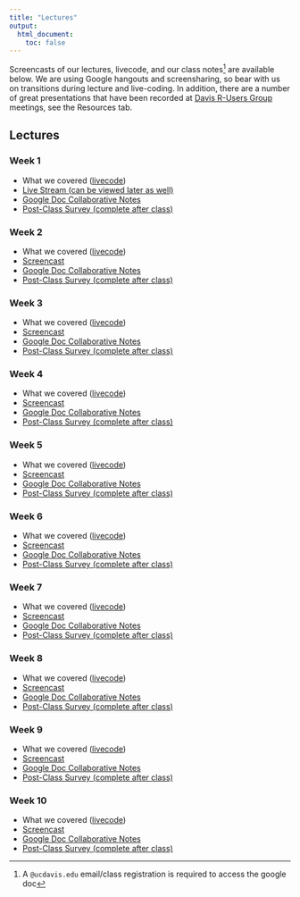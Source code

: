 ```yaml
---
title: "Lectures"
output:
  html_document:
    toc: false
---
```


Screencasts of our lectures, livecode, and our class notes^[A `@ucdavis.edu` email/class registration is required to access the google doc] are available below. We are using Google hangouts and screensharing, so bear with us on transitions during lecture and live-coding. In addition, there are a number of great presentations that have been recorded at [Davis R-Users Group](http://d-rug.github.io/) meetings, see the Resources tab.

## Lectures {.tabset .tabset-fade}

### Week 1

* What we covered (<a href="https://tinyurl.com/r-davis-2020-w1" target="_blank">livecode</a>)
* <a href="https://youtu.be/PIiCc4iQomM" target="_blank">Live Stream (can be viewed later as well)</a>
* <a href="https://docs.google.com/document/d/1a5HIhCkQpJ9UWQj5UPkqSyogUEgSE3t8oHKv6mFnc7M/edit" target="_blank">Google Doc Collaborative Notes</a>
* <a href="https://docs.google.com/forms/d/e/1FAIpQLSfvuOE6mg1ozerLd2gnUwEvJzUZjMTqCR_3lIQeQ2XxfVHbVA/viewform?usp=sf_link" target="_blank">Post-Class Survey (complete after class)</a>

### Week 2

* What we covered (<a href="https://tinyurl.com/r-davis-2020-w2" target="_blank">livecode</a>)
* <a href="https://www.youtube.com/watch?v=mQiUnRe3gF4" target="_blank">Screencast</a>
* <a href="https://docs.google.com/document/d/11Mnf39JCwNTStjr0IbQ15Z0vmKKXwPLIQfF2Slm-kb0/edit?usp=sharing" target="_blank">Google Doc Collaborative Notes</a>
* <a href="https://docs.google.com/forms/d/e/1FAIpQLSfvuOE6mg1ozerLd2gnUwEvJzUZjMTqCR_3lIQeQ2XxfVHbVA/viewform?usp=sf_link" target="_blank">Post-Class Survey (complete after class)</a>

### Week 3

* What we covered (<a href="https://tinyurl.com/r-davis-2020-w3" target="_blank">livecode</a>)
* <a href="https://www.youtube.com/watch?v=g7OktcRX8Ow" target="_blank">Screencast</a>
* <a href="https://docs.google.com/document/d/1By0MRGp7vKIwHHSCX4t-V0CvoRcHdNzYpceYNVVRLfs/edit?usp=sharing" target="_blank">Google Doc Collaborative Notes</a>
* <a href="https://docs.google.com/forms/d/e/1FAIpQLSfvuOE6mg1ozerLd2gnUwEvJzUZjMTqCR_3lIQeQ2XxfVHbVA/viewform?usp=sf_link" target="_blank">Post-Class Survey (complete after class)</a>

### Week 4

* What we covered (<a href="https://tinyurl.com/r-davis-2020-w4" target="_blank">livecode</a>)
* <a href="https://www.youtube.com/watch?v=IIfvTRWZt9Q" target="_blank">Screencast</a>
* <a href="https://docs.google.com/document/d/18Mm8yYAbWayO_g1iKr61JsQQaENebXbgyNfDk7awII4/edit?usp=sharing" target="_blank">Google Doc Collaborative Notes</a>
* <a href="https://docs.google.com/forms/d/e/1FAIpQLSfvuOE6mg1ozerLd2gnUwEvJzUZjMTqCR_3lIQeQ2XxfVHbVA/viewform?usp=sf_link" target="_blank">Post-Class Survey (complete after class)</a>

### Week 5

* What we covered (<a href="https://tinyurl.com/r-davis-2020-w5" target="_blank">livecode</a>)
* <a href="https://www.youtube.com/watch?v=litxD2w2v50" target="_blank">Screencast</a>
* <a href="https://docs.google.com/document/d/1heEwQqkNpLfQByB-l86iPTUuDaIKPRsKsZDUnwr1peQ/edit?usp=sharing" target="_blank">Google Doc Collaborative Notes</a>
* <a href="https://docs.google.com/forms/d/e/1FAIpQLSfvuOE6mg1ozerLd2gnUwEvJzUZjMTqCR_3lIQeQ2XxfVHbVA/viewform?usp=sf_link" target="_blank">Post-Class Survey (complete after class)</a>


### Week 6

* What we covered (<a href="" target="_blank">livecode</a>)
* <a href="" target="_blank">Screencast</a>
* <a href="" target="_blank">Google Doc Collaborative Notes</a>
* <a href="https://docs.google.com/forms/d/e/1FAIpQLSfvuOE6mg1ozerLd2gnUwEvJzUZjMTqCR_3lIQeQ2XxfVHbVA/viewform?usp=sf_link" target="_blank">Post-Class Survey (complete after class)</a>

### Week 7

* What we covered (<a href="" target="_blank">livecode</a>)
* <a href="" target="_blank">Screencast</a>
* <a href="" target="_blank">Google Doc Collaborative Notes</a>
* <a href="https://docs.google.com/forms/d/e/1FAIpQLSfvuOE6mg1ozerLd2gnUwEvJzUZjMTqCR_3lIQeQ2XxfVHbVA/viewform?usp=sf_link" target="_blank">Post-Class Survey (complete after class)</a>


### Week 8

* What we covered (<a href="" target="_blank">livecode</a>)
* <a href="" target="_blank">Screencast</a>
* <a href="" target="_blank">Google Doc Collaborative Notes</a>
* <a href="https://docs.google.com/forms/d/e/1FAIpQLSfvuOE6mg1ozerLd2gnUwEvJzUZjMTqCR_3lIQeQ2XxfVHbVA/viewform?usp=sf_link" target="_blank">Post-Class Survey (complete after class)</a>


### Week 9

* What we covered (<a href="" target="_blank">livecode</a>)
* <a href="" target="_blank">Screencast</a>
* <a href="" target="_blank">Google Doc Collaborative Notes</a>
* <a href="https://docs.google.com/forms/d/e/1FAIpQLSfvuOE6mg1ozerLd2gnUwEvJzUZjMTqCR_3lIQeQ2XxfVHbVA/viewform?usp=sf_link" target="_blank">Post-Class Survey (complete after class)</a>


### Week 10

* What we covered (<a href="" target="_blank">livecode</a>)
* <a href="" target="_blank">Screencast</a>
* <a href="" target="_blank">Google Doc Collaborative Notes</a>
* <a href="https://docs.google.com/forms/d/e/1FAIpQLSfvuOE6mg1ozerLd2gnUwEvJzUZjMTqCR_3lIQeQ2XxfVHbVA/viewform?usp=sf_link" target="_blank">Post-Class Survey (complete after class)</a>


